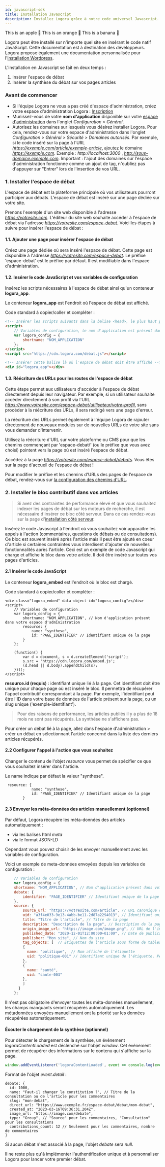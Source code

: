 ```yaml
---
id: javascript-sdk
title: Installation Javascript
description: Installez Logora grâce à notre code universel Javascript.
---
```



<Tabs>
  <TabItem value="apple" label="Apple" default>
    This is an apple 🍎
  </TabItem>
  <TabItem value="orange" label="Orange">
    This is an orange 🍊
  </TabItem>
  <TabItem value="banana" label="Banana">
    This is a banana 🍌
  </TabItem>
</Tabs>

Logora peut être installé sur n'importe quel site en insérant le code natif JavaScript. Cette documentation est à destination des développeurs. Logora propose également une documentation personnalisée pour l'[installation Wordpress](wordpress).

L'installation en Javascript se fait en deux temps :
1. Insérer l'espace de débat 
2. Insérer la synthèse du débat sur vos pages articles
	 
### Avant de commencer 

- Si l'équipe Logora ne vous a pas créé d'espace d'administration, créez votre espace d'administration Logora : [Inscription](https://admin.logora.fr/#/signup)
- Munissez-vous de votre **nom d'application** disponible sur votre [espace d'administration](https://admin.logora.fr) dans l'onglet *Configuration > Général*.
- Autorisez les domaines sur lesquels vous désirez installer Logora. Pour cela, rendez-vous sur votre espace d'administration dans l'onglet *Configuration > Général > Sécurité > Domaines autorisés*. Par exemple, si le code inséré sur la page à l'URL *https://exemple.com/article/exemple-article*, ajoutez le domaine *https://exemple.com*. Exemple : *http://localhost:3000* , *http://sous-domaine.exemple.com*.  Important : l'ajout des domaines sur l'espace d'administration fonctionne comme un ajout de tag, n'oubliez pas d'appuyer sur "Entrer" lors de l'insertion de vos URL.

### 1. Installer l'espace de débat 


L'espace de débat est la plateforme principale où vos utilisateurs pourront participer aux débats. L'espace de débat est inséré sur une page dédiée sur votre site. 


Prenons l'exemple d'un site web disponible à l'adresse *https://votresite.com*. L'éditeur du site web souhaite accéder à l'espace de débat via l'adresse *https://votresite.com/espace-debat*. Voici les étapes à suivre pour insérer l'espace de débat :

#### 1.1. Ajouter une page pour insérer l'espace de débat


Créez une page dédiée où sera inséré l'espace de débat. Cette page est disponible à l'adresse *https://votresite.com/espace-debat*. Le préfixe 'espace-debat' est le préfixe par défaut. Il est modifiable dans l'espace d'administration.


#### 1.2. Insérer le code JavaScript et vos variables de configuration


Insérez les scripts nécessaires à l'espace de débat ainsi qu'un conteneur **logora_app**. 

Le conteneur **logora_app** est l'endroit où l'espace de débat est affiché.

Code standard à copier/coller et compléter : 

```html
<!-- Insérer les scripts suivants dans la balise <head>, le plus haut possible dans la page -->
<script>
    // Variables de configuration, le nom d'application est présent dans votre espace d'administration
    var logora_config = {
        shortname: "NOM_APPLICATION"
    };
</script>
<script src="https://cdn.logora.com/debat.js"></script>
```

```html
<!-- Insérer cette balise là où l'espace de débat doit être affiché -->
<div id="logora_app"></div>
```

#### 1.3. Réécriture des URLs pour les routes de l'espace de débat

Cette étape permet aux utilisateurs d'accéder à l'espace de débat directement depuis leur navigateur. 
Par exemple, si un utilisateur souhaite accéder directement à son profil via l'URL *https://www.votresite.com/espace-debat/utilisateur/votre-profil*, sans procéder à la réécriture des URLs, il sera redirigé vers une page d'erreur. 

La réécriture des URLs permet également à l'équipe Logora de rajouter directement de nouveaux modules sur de nouvelles URLs de votre site sans vous demander d'intervenir. 

Utilisez la réécriture d'URL sur votre plateforme ou CMS pour que les chemins commençant par 'espace-debat/' (ou le préfixe que vous avez choisi) pointent vers la page où est inséré l'espace de débat.

Accédez à la page *https://votresite.com/espace-debat/debats*. Vous êtes sur la page d'accueil de l'espace de débat !

Pour modifier le préfixe et les chemins d'URLs des pages de l'espace de débat, rendez-vous sur [la configuration des chemins d'URL](configuration/routes.md).


### 2. Installer le bloc contributif dans vos articles 

> Si avez des contraintes de performance élevé et que vous souhaitez indexer les pages de débat sur les moteurs de recherche, il est nécessaire d'insérer ce bloc côté serveur. Dans ce cas rendez-vous sur la page d'[installation côté serveur](installation/api.md).

Insérez le code Javascript à l'endroit où vous souhaitez voir apparaître les appels à l'action (commentaires, questions de  débats ou de consultations). Ce bloc est souvent inséré après l'article mais il peut être ajouté en coeur d'article si certaines contraintes vous interdisent d'ajouter de nouvelles fonctionnalités après l'article. Ceci est un exemple de code Javascript qui charge et affiche le bloc dans votre article. Il doit être inséré sur toutes vos pages d'articles. 

#### 2.1 Insérer le code JavaScript

Le conteneur **logora_embed** est l'endroit où le bloc est chargé.

Code standard à copier/coller et compléter :

```
<div class="logora_embed" data-object-id="logora_config"></div>
<script>
    // Variables de configuration
    var logora_config = {
        shortname: "NOM_APPLICATION", // Nom d'application présent dans votre espace d'administration
        resource: {
            name: "synthese",
            id: "PAGE_IDENTIFIER" // Identifiant unique de la page
        }
    };

    (function() {
        var d = document, s = d.createElement('script');
        s.src = 'https://cdn.logora.com/embed.js';
        (d.head || d.body).appendChild(s);
    })();
</script>
```

**resource.id (requis)** : identifiant unique lié à la page. Cet identifiant doit être unique pour chaque page où est inséré le bloc. Il permettra de récupérer l'appel contributif correspondant à la page. Par exemple, l'identifiant peut être l'ID dans votre base de données de l'article présent sur la page, ou un slug unique ('exemple-identifiant').

> Pour des raisons de performance, les articles publiés il y a plus de 18 mois ne sont pas récupérés. La synthèse ne s'affichera pas.

Pour créer un débat lié à la page, allez dans l'espace d'administration > créer un débat en sélectionnant l'article concerné dans la liste des derniers articles récupérés. 

#### 2.2 Configurer l'appel à l'action que vous souhaitez

Changer le contenu de l'objet *resource* vous permet de spécifier ce que vous souhaitez insérer dans l'article. 

Le name indique par défaut la valeur "synthese". 

```
 resource: {
            name: "synthese",
            id: "PAGE_IDENTIFIER" // Identifiant unique de la page
        }
```
#### 2.3 Envoyer les méta-données des articles manuellement (optionnel)

Par défaut, Logora récupère les méta-données des articles automatiquement :
- via les balises html _meta_
- via le format JSON-LD

Cependant vous pouvez choisir de les envoyer manuellement avec les variables de configuration.

Voici un exemple de meta-données envoyées depuis les variables de configuration :

```javascript
    // Variables de configuration
    var logora_config = {
	shortname: "NOM_APPLICATION", // Nom d'application présent dans votre espace d'administration
	debate: {
	    identifier: "PAGE_IDENTIFIER" // Identifiant unique de la page
	},
	source: {
	    source_url: "https://votresite.com/article", // URL canonique de la page
	    uid: "a3f4e033-9e13-4abb-be11-2d87a2294013", // Identifiant unique de la page
	    title: "Titre de l'article", // Titre de la page
	    description: "Description de la page", // Description de la page
	    origin_image_url: "https://image.com/image.png", // URL de l'image de la page
	    published_date: "2020-12-01T12:00:00+01:00", // Date de publication de la page au format ISO_8601
	    publisher: "Mon site", // Nom du site
	    tag_objects: [  // Étiquettes de l'article sous forme de tableau d'objets
		{ 
		  name: "politique",  // Nom affiché de l'étiquette
		  uid: "politique-001" // Identifiant unique de l'étiquette. Peut être omis si les noms sont déjà uniques
		}, 
		{ 
		  name: "santé", 
		  uid: "sante-003" 
		},
	    ]
	  }
    };
```

Il n'est pas obligatoire d'envoyer toutes les méta-données manuellement, les champs manquants seront récupérés automatiquement. Les métadonnées envoyées manuellement ont la priorité sur les données récupérées automatiquement.


#### Écouter le chargement de la synthèse (optionnel)

Pour détecter le chargement de la synthèse, un événement _logoraContentLoaded_ est déclenché sur l'objet _window_.
Cet événement permet de récupérer des informations sur le contenu qui s'affiche sur la page.

```javascript
window.addEventListener('logoraContentLoaded', event => console.log(event.detail));
```
Format de l'objet _event.detail_ :
```
debate: {
  id: 1000,
  name: "Faut-il changer la constitution ?", // Titre de la consultation ou de l'article pour les commentaires
  slug: "mon-debat",
  direct_url: "https://www.exemple.fr/espace-debat/debat/mon-debat",
  created_at: "2023-03-16T09:36:31.204Z",
  image_url: "https://image.com/debate",
  type: "Group", // "Source" pour les commentaires, "Consultation" pour les consultations
  contributions_count: 12 // Seulement pour les commentaires, nombre de commentaires
}
```
Si aucun débat n'est associé à la page, l'objet _debate_ sera _null_.

Il ne reste plus qu'à implémenter l'authentification unique et à personnaliser Logora pour lancer votre premier débat. 
